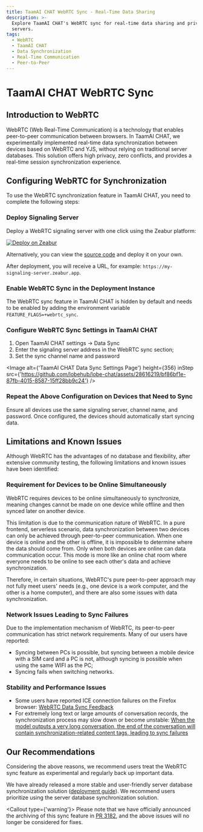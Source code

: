 ```yaml
---
title: TaamAI CHAT WebRTC Sync - Real-Time Data Sharing
description: >-
  Explore TaamAI CHAT's WebRTC sync for real-time data sharing and privacy without
  servers.
tags:
  - WebRTC
  - TaamAI CHAT
  - Data Synchronization
  - Real-Time Communication
  - Peer-to-Peer
---
```

# TaamAI CHAT WebRTC Sync

## Introduction to WebRTC

WebRTC (Web Real-Time Communication) is a technology that enables peer-to-peer communication between browsers. In TaamAI CHAT, we experimentally implemented real-time data synchronization between devices based on WebRTC and YJS, without relying on traditional server databases. This solution offers high privacy, zero conflicts, and provides a real-time session synchronization experience.

## Configuring WebRTC for Synchronization

To use the WebRTC synchronization feature in TaamAI CHAT, you need to complete the following steps:

<Steps>

### Deploy Signaling Server

Deploy a WebRTC signaling server with one click using the Zeabur platform:

[![Deploy on Zeabur](https://zeabur.com/button.svg)](https://zeabur.com/templates/MY0JZG?referralCode=arvinxx)

Alternatively, you can view the [source code](https://github.com/lobehub/y-webrtc-signaling) and deploy it on your own.

After deployment, you will receive a URL, for example: `https://my-signaling-server.zeabur.app`.

### Enable WebRTC Sync in the Deployment Instance

The WebRTC sync feature in TaamAI CHAT is hidden by default and needs to be enabled by adding the environment variable `FEATURE_FLAGS=+webrtc_sync`.

### Configure WebRTC Sync Settings in TaamAI CHAT

1. Open TaamAI CHAT settings -> Data Sync
2. Enter the signaling server address in the WebRTC sync section;
3. Set the sync channel name and password

<Image
  alt={'TaamAI CHAT Data Sync Settings Page'}
  height={356}
  inStep
  src={'https://github.com/lobehub/lobe-chat/assets/28616219/bf86bf1e-87fb-4015-8587-15ff28bb9c24'}
/>

### Repeat the Above Configuration on Devices that Need to Sync

Ensure all devices use the same signaling server, channel name, and password. Once configured, the devices should automatically start syncing data.

</Steps>

## Limitations and Known Issues

Although WebRTC has the advantages of no database and flexibility, after extensive community testing, the following limitations and known issues have been identified:

### Requirement for Devices to be Online Simultaneously

WebRTC requires devices to be online simultaneously to synchronize, meaning changes cannot be made on one device while offline and then synced later on another device.

This limitation is due to the communication nature of WebRTC. In a pure frontend, serverless scenario, data synchronization between two devices can only be achieved through peer-to-peer communication. When one device is online and the other is offline, it is impossible to determine where the data should come from. Only when both devices are online can data communication occur. This mode is more like an online chat room where everyone needs to be online to see each other's data and achieve synchronization.

Therefore, in certain situations, WebRTC's pure peer-to-peer approach may not fully meet users' needs (e.g., one device is a work computer, and the other is a home computer), and there are also some issues with data synchronization.

### Network Issues Leading to Sync Failures

Due to the implementation mechanism of WebRTC, its peer-to-peer communication has strict network requirements. Many of our users have reported:

- Syncing between PCs is possible, but syncing between a mobile device with a SIM card and a PC is not, although syncing is possible when using the same WIFI as the PC;
- Syncing fails when switching networks.

### Stability and Performance Issues

- Some users have reported ICE connection failures on the Firefox browser: [WebRTC Data Sync Feedback](https://github.com/lobehub/lobe-chat/issues/1683#issuecomment-2094745907)
- For extremely long text or large amounts of conversation records, the synchronization process may slow down or become unstable: [When the model outputs a very long conversation, the end of the conversation will contain synchronization-related content tags, leading to sync failures](https://github.com/lobehub/lobe-chat/issues/1962)

## Our Recommendations

Considering the above reasons, we recommend users treat the WebRTC sync feature as experimental and regularly back up important data.

We have already released a more stable and user-friendly server database synchronization solution ([deployment guide](/docs/self-hosting/advanced/server-database)). We recommend users prioritize using the server database synchronization solution.

<Callout type={'warning'}>
  Please note that we have officially announced the archiving of this sync feature in [PR
  3182](https://github.com/lobehub/lobe-chat/pull/3182), and the above issues will no longer be
  considered for fixes.
</Callout>
